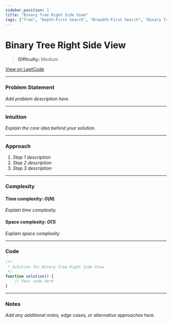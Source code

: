 ```yaml
---
sidebar_position: 1
title: "Binary Tree Right Side View"
tags: ["Tree", "Depth-First Search", "Breadth-First Search", "Binary Tree"]
---
```


# Binary Tree Right Side View

> **Difficulty:** Medium

[View on LeetCode](https://leetcode.com/problems/binary-tree-right-side-view/)

***

### Problem Statement

_Add problem description here._

***

### Intuition

_Explain the core idea behind your solution._

***

### Approach

1. _Step 1 description_
2. _Step 2 description_
3. _Step 3 description_

***

### Complexity

#### Time complexity: $O(N)$

_Explain time complexity._

#### Space complexity: $O(1)$

_Explain space complexity._

***

### Code

```javascript
/**
 * Solution for Binary Tree Right Side View
 */
function solution() {
    // Your code here
}
```

***

### Notes

_Add any additional notes, edge cases, or alternative approaches here._
